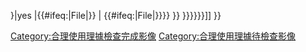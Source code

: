 {{Imbox<!-- Fair use tag, based on Template:Image-license-fairuse. -->
| type = license
| image = [[File:Book copyright icon.svg|64px|alt=Copyrighted|link=]]
| imageright = 
| text = 本檔案是書籍封面，其著作權極可能屬於'''製作本封面的美術家'''或'''本書籍的出版社'''。本'''低解析度'''書籍封面圖像只用於：{{Blist|'''引用作為討論本書條目的描繪'''|儲存於美國伺服器、由非牟利的[[wmf:Home|維基媒體基金會]]營運的[[WP:首頁|中文維基百科]]}}而符合[[美國著作權法]]或當地[[著作權法]]的'''[[合理使用]]'''原則。在維基百科或其他場合，以其他原因使用本圖，均可能構成[[盗版|侵犯著作權]]'''。詳細請見[[Wikipedia:非自由內容]]。
<span class="licensetpl_short licensetpl_long" style="display: none">合理使用</span>
<span class="licensetpl_link" style="display: none">{{fullurl:{{FULLPAGENAME}}}}</span>
<span class="licensetpl_nonfree" style="display: none">true</span>
| below = {{#ifeq:{{{image_has_rationale|{{{image has rationale}}}}}}|yes
|{{#ifeq:{{NAMESPACE}}|File|[[Category:合理使用理據檢查完成影像]]}}
|{{Uploader information|additional notes=
# 此標籤應僅用於書籍封面。
# 請在您的合理使用理由中包含您所使用版本的特定版本（出版商、市場和出版年份）的詳細信息，如果封面藝術家在該版本的頭版中得到認可，也請註明任何封面藝術家。如果書籍封面在[[公有領域]]（參見[[維基百科:公有領域]]），則使用適當的[[維基百科:檔案著作權標誌/公有領域|公有領域標籤]]而不是這個。
# 以下任何內容可能有助於說明理由：'''[[Template:Book rationale]]'''、'''[[Template:Non-free use rationale book cover]]'''、以及'''[[Template:Manga rationale]]'''。
}}
{{#ifeq:{{NAMESPACE}}|File|[[Category:合理使用理據待檢查影像]]}}}}
}}{{file other
| [[Category:{{{category|图书封面}}}|{{{1|{{{title|{{{Title|{{PAGENAME}}}}} }}}}}}]]
}}{{Non-free media}}<noinclude>{{Documentation}}
</noinclude>